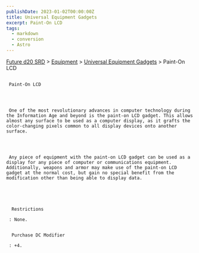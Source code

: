 ```yaml
---
publishDate: 2023-01-02T00:00:00Z
title: Universal Equipment Gadgets
excerpt: Paint-On LCD
tags:
  - markdown
  - conversion
  - Astro
---
```







[Future d20 SRD](/#futureD20)
     > [Equipment](future-d20-srd-equipment-index)
     > [Universal Equipment Gadgets](future-d20-srd-equipment-gadgets-universal-equipment-index)
     > Paint-On LCD
    





## 
     Paint-On LCD
    



     One of the most revolutionary advances in computer technology during the Information Age and beyond is the paint-on LCD gadget. This allows almost any surface to be used as a computer display, as it grafts the color-changing pixels common to all display devices onto another surface.
    



     Any piece of equipment with the paint-on LCD gadget can be used as a display for any piece of computer or communications equipment. Additionally, weapons and armor may make use of the paint-on LCD gadget at the normal cost, but gain no special benefit from the modification other than being able to display data.
    




      Restrictions
     
     : None.
     

      Purchase DC Modifier
     
     : +4.
    




